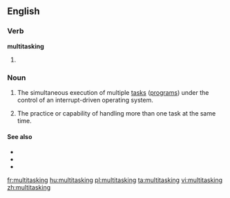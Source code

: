 ==English==

===Verb===
'''multitasking'''
# {{present participle of|[[multitask]]}}

===Noun===
{{en-noun|-}}

# {{computing}} The simultaneous execution of multiple [[task]]s ([[program]]s) under the control of an interrupt-driven operating system.
# {{buzzword|figuratively}} The practice or capability of handling more than one task at the same  time.

====See also====
* {{pedialite}}
* {{pedialite|Computer multitasking}}
* {{pedialite|Human multitasking}}

[[fr:multitasking]]
[[hu:multitasking]]
[[pl:multitasking]]
[[ta:multitasking]]
[[vi:multitasking]]
[[zh:multitasking]]